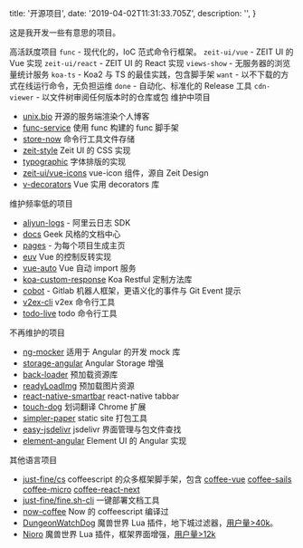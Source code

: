 
  title: '开源项目',
  date: '2019-04-02T11:31:33.705Z',
  description: '',
}


这是我开发一些有意思的项目。

<Spacer y={2} />
<Dot type="success">高活跃度项目</Dot>
<Spacer />
<Link pure href="https://github.com/unix/func"><Code>func</Code> - 现代化的，IoC 范式命令行框架。</Link>
<Spacer y={.5} />

<Link pure href="https://github.com/zeit-ui/vue"><Code>zeit-ui/vue</Code> - ZEIT UI 的 Vue 实现</Link>
<Spacer y={.5} />

<Link pure href="https://github.com/zeit-ui/react"><Code>zeit-ui/react</Code> - ZEIT UI 的 React 实现</Link>
<Spacer y={.5} />

<Link pure href="https://github.com/unix/views-show"><Code>views-show</Code> - 无服务器的浏览量统计服务</Link>
<Spacer y={.5} />

<Link pure href="https://github.com/unix/koa-ts"><Code>koa-ts</Code> - Koa2 与 TS 的最佳实践，包含脚手架</Link>
<Spacer y={.5} />

<Link pure href="https://github.com/unix/want"><Code>want</Code> - 以不下载的方式在线运行命令，无负担运维</Link>
<Spacer y={.5} />

<Link pure href="https://github.com/unix/done"><Code>done</Code> - 自动化、标准化的 Release 工具</Link>
<Spacer y={.5} />

<Link pure href="https://github.com/unix/cdn-viewer"><Code>cdn-viewer</Code> - 以文件树审阅任何版本时的仓库或包</Link>
<Spacer y={.5} />

<Spacer y={3} />
<Dot type="success">维护中项目</Dot>
<Spacer y={.5} />

- [unix.bio](https://github.com/unix/unix.bio) 开源的服务端渲染个人博客
- [func-service](https://github.com/unix/func-service) 使用 func 构建的 func 脚手架
- [store-now](https://github.com/unix/store-now) 命令行工具文件存储
- [zeit-style](https://github.com/zeit-ui/zeit-style) Zeit UI 的 CSS 实现
- [typographic](https://github.com/zeit-ui/typographic) 字体排版的实现
- [zeit-ui/vue-icons](https://github.com/zeit-ui/vue-icons) vue-icon 组件，源自 Zeit Design
- [v-decorators](https://github.com/unix/v-decorators) Vue 实用 decorators 库

<Spacer y={3} />
<Dot type="warning">维护频率低的项目</Dot>
<Spacer y={.5} />

- [aliyun-logs](https://github.com/unix/aliyun-logs) - 阿里云日志 SDK
- [docs](https://github.com/unix/docs) Geek 风格的文档中心
- [pages](https://github.com/unix/pages) - 为每个项目生成主页
- [euv](https://github.com/DhyanaChina/euv) Vue 的控制反转实现
- [vue-auto](https://github.com/unix/vue-auto) Vue 自动 import 服务
- [koa-custom-response](https://github.com/unix/koa-custom-response) Koa Restful 定制方法库
- [cobot](https://github.com/unix/cobot) - Gitlab 机器人框架，更语义化的事件与 Git Event 提示
- [v2ex-cli](https://github.com/unix/v2ex-cli) v2ex 命令行工具
- [todo-live](https://github.com/unix/todo-live) todo 命令行工具

<Spacer y={3} />
<Dot type="error">不再维护的项目</Dot>
<Spacer y={.5} />

- [ng-mocker](https://github.com/DhyanaChina/ng-mocker) 适用于 Angular 的开发 mock 库
- [storage-angular](https://github.com/DhyanaChina/storage-angular) Angular Storage 增强
- [back-loader](https://github.com/unix/back-loader) 预加载资源库
- [readyLoadImg](https://github.com/unix/readyLoadImg) 预加载图片资源
- [react-native-smartbar](https://github.com/unix/react-native-smartbar) react-native tabbar
- [touch-dog](https://github.com/unix/touch-dog) 划词翻译 Chrome 扩展
- [simpler-paper](https://github.com/unix/simpler-paper) static site 打包工具
- [easy-jsdelivr](https://github.com/unix/easy-jsdelivr) jsdelivr 界面管理与包文件查找
- [element-angular](https://github.com/ElemeFE/element-angular) Element UI 的 Angular 实现

<Spacer y={3} />
<Dot type="warning">其他语言项目</Dot>
<Spacer y={.5} />

- [just-fine/cs](https://github.com/just-fine/cs) coffeescript 的众多框架脚手架，包含 [coffee-vue](https://github.com/just-fine/vue-coffee)
 [coffee-sails](https://github.com/just-fine/sails-coffee) [coffee-micro](https://github.com/just-fine/micro-coffee) [coffee-react-next](https://github.com/just-fine/next-coffee)
- [just-fine/fine.sh-cli](https://github.com/just-fine/fine.sh-cli) 一键部署文档工具
- [now-coffee](https://github.com/unix/now-coffee) Now 的 coffeescript 编译过
- [DungeonWatchDog](https://github.com/unix/DungeonWatchDog) 魔兽世界 Lua 插件，地下城过滤器，[用户量>40k](https://www.curseforge.com/wow/addons/dungeonwatchdog)。
- [Nioro](https://github.com/unix/Nioro) 魔兽世界 Lua 插件，框架界面增强，[用户量>12k](https://www.curseforge.com/wow/addons/Nioro)









